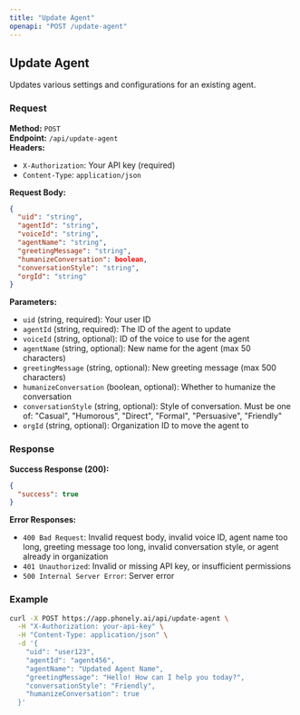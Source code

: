 ```yaml
---
title: "Update Agent"
openapi: "POST /update-agent"
---
```


## Update Agent

Updates various settings and configurations for an existing agent.

### Request

**Method:** `POST`  
**Endpoint:** `/api/update-agent`  
**Headers:**
- `X-Authorization`: Your API key (required)
- `Content-Type`: `application/json`

**Request Body:**
```json
{
  "uid": "string",
  "agentId": "string",
  "voiceId": "string",
  "agentName": "string",
  "greetingMessage": "string",
  "humanizeConversation": boolean,
  "conversationStyle": "string",
  "orgId": "string"
}
```

**Parameters:**
- `uid` (string, required): Your user ID
- `agentId` (string, required): The ID of the agent to update
- `voiceId` (string, optional): ID of the voice to use for the agent
- `agentName` (string, optional): New name for the agent (max 50 characters)
- `greetingMessage` (string, optional): New greeting message (max 500 characters)
- `humanizeConversation` (boolean, optional): Whether to humanize the conversation
- `conversationStyle` (string, optional): Style of conversation. Must be one of: "Casual", "Humorous", "Direct", "Formal", "Persuasive", "Friendly"
- `orgId` (string, optional): Organization ID to move the agent to

### Response

**Success Response (200):**
```json
{
  "success": true
}
```

**Error Responses:**
- `400 Bad Request`: Invalid request body, invalid voice ID, agent name too long, greeting message too long, invalid conversation style, or agent already in organization
- `401 Unauthorized`: Invalid or missing API key, or insufficient permissions
- `500 Internal Server Error`: Server error

### Example

```bash
curl -X POST https://app.phonely.ai/api/update-agent \
  -H "X-Authorization: your-api-key" \
  -H "Content-Type: application/json" \
  -d '{
    "uid": "user123",
    "agentId": "agent456",
    "agentName": "Updated Agent Name",
    "greetingMessage": "Hello! How can I help you today?",
    "conversationStyle": "Friendly",
    "humanizeConversation": true
  }'
```
